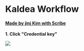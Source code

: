 # Kaldea Workflow

#### [Made by jinj Kim with Scribe](https://scribehow.com/shared/Kaldea_Workflow__gLDGRfe9TLSLp1cL0zdTkw)

**1. Click "Credential key"**

![](https://ajeuwbhvhr.cloudimg.io/colony-recorder.s3.amazonaws.com/files/2023-02-15/788291b2-116f-4586-b304-0ff495a2b488/user_cropped_screenshot.jpeg?tl_px=0,0&br_px=1373,766&sharp=0.8&width=560&wat_scale=50&wat=1&wat_opacity=0.7&wat_gravity=northwest&wat_url=https://colony-labs-public.s3.us-east-2.amazonaws.com/images/watermarks/watermark_default.png&wat_pad=347,143)
